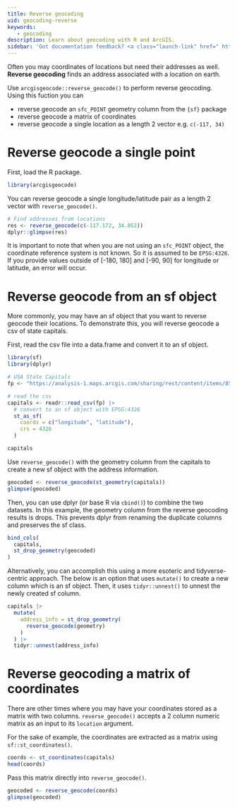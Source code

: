 ```yaml
---
title: Reverse geocoding
uid: geocoding-reverse
keywords:
   - geocoding
description: Learn about geocoding with R and ArcGIS. 
sidebar: 'Got documentation feedback? <a class="launch-link" href=" https://arcg.is/1H1aza">Take this short survey&nbsp;<svg xmlns="http://www.w3.org/2000/svg" height="16" width="16" style="display:inline-block;" ><path d="M1 1h8v1H2v12h12V7h1v8H1zm7.325 7.382L14 2.707V5h1V1h-4v1h2.293L7.618 7.675z"></path></svg></a>'
---
```

Often you may coordinates of locations but need their addresses as well. **Reverse geocoding** finds an address associated with a location on earth. 

Use `arcgisgeocode::reverse_geocode()` to perform reverse geocoding. Using this fuction you can

- reverse geocode an `sfc_POINT` geometry column from the `{sf}` package
- reverse geocode a matrix of coordinates
- reverse geocode a single location as a length 2 vector e.g. `c(-117, 34)`


# Reverse geocode a single point

First, load the R package. 

```r
library(arcgisgeocode)
```

You can reverse geocode a single longitude/latitude pair as a length 2 vector with `reverse_geocode()`. 

```r
# Find addresses from locations
res <- reverse_geocode(c(-117.172, 34.052))
dplyr::glimpse(res)
```

:::{.callout-important}
It is important to note that when you are not using an `sfc_POINT` object, the coordinate reference system is not known. So it is assumed to be `EPSG:4326`. If you provide values outside of [-180, 180] and [-90, 90] for longitude or latitude, an error will occur. 
:::

# Reverse geocode from an sf object

More commonly, you may have an sf object that you want to reverse geocode their locations. To demonstrate this, you will reverse geocode a csv of state capitals. 

First, read the csv file into a data.frame and convert it to an sf object.

```r
library(sf)
library(dplyr)

# USA State Capitals
fp <- "https://analysis-1.maps.arcgis.com/sharing/rest/content/items/85bcfca158d641b99e7579b47cfee91e/data"

# read the csv
capitals <- readr::read_csv(fp) |>
  # convert to an sf object with EPSG:4326
  st_as_sf(
    coords = c("longitude", "latitude"),
    crs = 4326
  )

capitals
```

Use `reverse_geocode()` with the geometry column from the capitals to create a new sf object with the address information.

```r
geocoded <- reverse_geocode(st_geometry(capitals))
glimpse(geocoded)
```

Then, you can use dplyr (or base R via `cbind()`) to combine the two datasets. In this example, the geometry column from the reverse geocoding results is drops. This prevents dplyr from renaming the duplicate columns and preserves the sf class.

```r
bind_cols(
  capitals,
  st_drop_geometry(geocoded)
)
```


Alternatively, you can accomplish this using a more esoteric and tidyverse-centric approach. The below is an option that uses `mutate()` to create a new column which is an sf object. Then, it uses `tidyr::unnest()` to unnest the newly created sf column.

```r
capitals |>
  mutate(
    address_info = st_drop_geometry(
      reverse_geocode(geometry)
    )
  ) |>
  tidyr::unnest(address_info)
```


# Reverse geocoding a matrix of coordinates

There are other times where you may have your coordinates stored as a matrix with two columns. `reverse_geocode()` accepts a 2 column numeric matrix as an input to its `location` argument. 

For the sake of example, the coordinates are extracted as a matrix using `sf::st_coordinates()`.
```r
coords <- st_coordinates(capitals)
head(coords)
```

Pass this matrix directly into `reverse_geocode()`.
```r
geocoded <- reverse_geocode(coords)
glimpse(geocoded)
```

